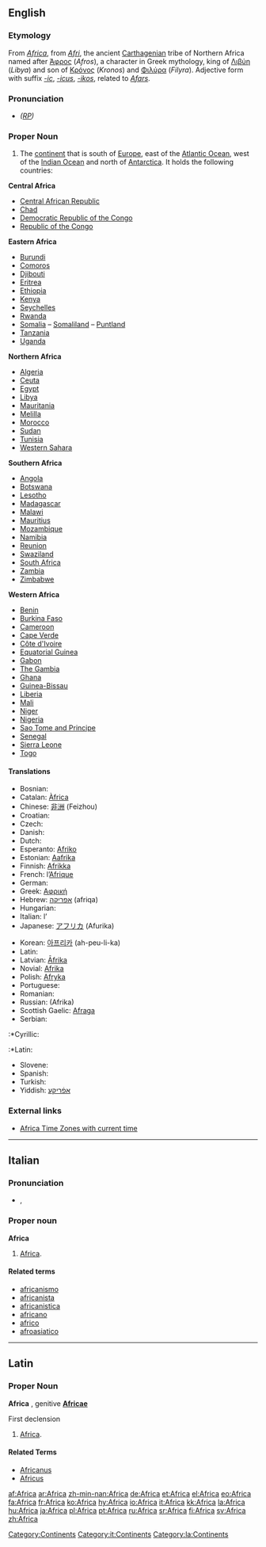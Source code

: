 {{wikipedia}}
==English==

===Etymology===
From {{L.}} ''[[#Latin|Africa]]'', from ''[[Afri]]'', the ancient [[Carthagenian]] tribe of Northern Africa named after [[Άφρος]] (''Afros''), a character in Greek mythology, king of [[Λιβύη]] (''Libya'') and son of [[Κρόνος]] (''Kronos'') and [[Φιλύρα]] (''Filyra'').  Adjective form with suffix ''[[-ic]]'', ''[[-icus]]'', ''[[-ikos]]'', related to ''[[Afars]]''.

===Pronunciation===
* ''([[RP]])'' {{IPA|/ˈæfrɪkə/}}

===Proper Noun===
{{en-proper noun}}

# The [[continent]] that is south of [[Europe]], east of the [[Atlantic Ocean]], west of the [[Indian Ocean]] and north of [[Antarctica]].  It holds the following countries:

'''Central Africa'''
* [[Central African Republic]]
* [[Chad]]
* [[Democratic Republic of the Congo]]
* [[Republic of the Congo]]

'''Eastern Africa'''
* [[Burundi]]
* [[Comoros]]
* [[Djibouti]]
* [[Eritrea]]
* [[Ethiopia]]
* [[Kenya]]
* [[Seychelles]]
* [[Rwanda]]
* [[Somalia]] – [[Somaliland]] – [[Puntland]]
* [[Tanzania]]
* [[Uganda]]

'''Northern Africa'''
* [[Algeria]]
* [[Ceuta]]
* [[Egypt]]
* [[Libya]]
* [[Mauritania]]
* [[Melilla]]
* [[Morocco]]
* [[Sudan]]
* [[Tunisia]]
* [[Western Sahara]]

'''Southern Africa'''
* [[Angola]]
* [[Botswana]]
* [[Lesotho]]
* [[Madagascar]]
* [[Malawi]]
* [[Mauritius]]
* [[Mozambique]]
* [[Namibia]]
* [[Reunion]]
* [[Swaziland]]
* [[South Africa]]
* [[Zambia]]
* [[Zimbabwe]]

'''Western Africa'''
* [[Benin]]
* [[Burkina Faso]]
* [[Cameroon]]
* [[Cape Verde]]
* [[Côte d'Ivoire]]
* [[Equatorial Guinea]]
* [[Gabon]]
* [[The Gambia]]
* [[Ghana]]
* [[Guinea-Bissau]]
* [[Liberia]]
* [[Mali]]
* [[Niger]]
* [[Nigeria]]
* [[Sao Tome and Principe]]
* [[Senegal]]
* [[Sierra Leone]]
* [[Togo]]

====Translations====
{{trans-top|continent south of Europe}}
*Bosnian: {{t|bs|Afrika|f}}
*Catalan: [[Àfrica]] {{f}}
*Chinese: [[非洲]] (Feizhou)
*Croatian: {{t|hr|Afrika|f}}
*Czech: {{t|cs|Afrika|f}}
*Danish: {{t|da|Afrika}}
*Dutch: {{t|nl|Afrika}}
*Esperanto: [[Afriko]]
*Estonian: [[Aafrika]]
*Finnish: [[Afrikka]]
*French: l’[[Afrique]] {{f}}
*German: {{t|de|Afrika|n}}
*Greek: [[Αφρική]] {{f}}
*Hebrew: [[אפריקה]] (afriqa) {{n}}
*Hungarian: {{t|hu|Afrika}}
*Italian: l’{{t|it|Africa|f}}
*Japanese: [[アフリカ]] (Afurika)
{{trans-mid}}
*Korean: [[아프리카]] (ah-peu-li-ka)
*Latin: {{t|la|Africa|f}}
*Latvian: [[Āfrika]] {{f}}
*Novial: [[Afrika#Novial|Afrika]]
*Polish: [[Afryka]] {{f}}
*Portuguese: {{t|pt|África|f}}
*Romanian: {{t|ro|Africa|f}}
*Russian: {{t|ru|Африка|f}} (Afrika)
*Scottish Gaelic: [[Afraga]] {{m}}
*Serbian:
:*Cyrillic: {{t|sr|Африка|f}}
:*Latin: {{t|sr|Afrika|f}}
*Slovene: {{t|sl|Afrika|f}}
*Spanish: {{t|es|África|f}}
*Turkish: {{t|tr|Afrika}}
*Yiddish: [[אַפֿריקע]]
{{trans-bottom}}

[[Category:Continents]]

===External links===
* [http://www.worldtimezone.com/time-africa24.php Africa Time Zones with current time]

----

==Italian==

===Pronunciation===
* {{IPA|/ˈafrika/}}, {{SAMPA|/"afrika/}}

===Proper noun===
'''Africa''' {{f}}

# [[Africa#English|Africa]].

[[Category:it:Continents]]

====Related terms====
* [[africanismo]]
* [[africanista]]
* [[africanistica]]
* [[africano]]
* [[africo]]
* [[afroasiatico]]

----

==Latin==

===Proper Noun===
'''Africa''' {{f}}, genitive '''[[Africae]]'''

First declension

# [[Africa#English|Africa]].

[[Category:la:Continents]] 

====Related Terms====
* [[Africanus]]
* [[Africus]]

[[af:Africa]]
[[ar:Africa]]
[[zh-min-nan:Africa]]
[[de:Africa]]
[[et:Africa]]
[[el:Africa]]
[[eo:Africa]]
[[fa:Africa]]
[[fr:Africa]]
[[ko:Africa]]
[[hy:Africa]]
[[io:Africa]]
[[it:Africa]]
[[kk:Africa]]
[[la:Africa]]
[[hu:Africa]]
[[ja:Africa]]
[[pl:Africa]]
[[pt:Africa]]
[[ru:Africa]]
[[sr:Africa]]
[[fi:Africa]]
[[sv:Africa]]
[[zh:Africa]]